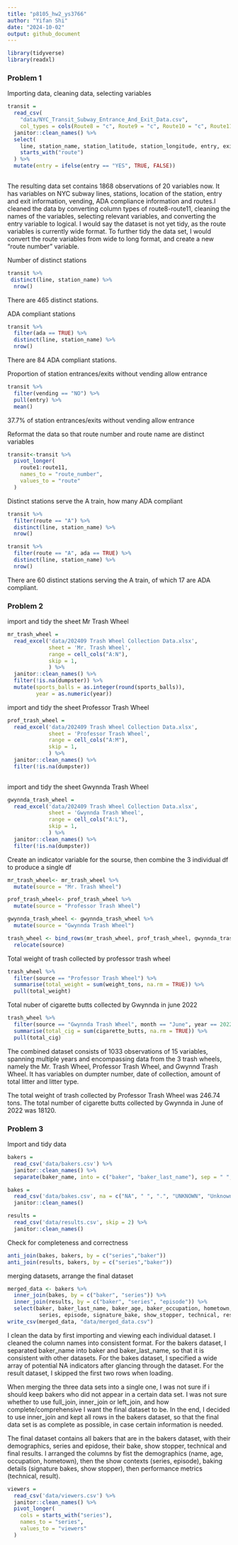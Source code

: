 ```yaml
---
title: "p8105_hw2_ys3766"
author: "Yifan Shi"
date: "2024-10-02"
output: github_document
---
```


```r
library(tidyverse)
library(readxl)
```

### Problem 1

Importing data, cleaning data, selecting variables
```r
transit = 
  read_csv(
    "data/NYC_Transit_Subway_Entrance_And_Exit_Data.csv",
    col_types = cols(Route8 = "c", Route9 = "c", Route10 = "c", Route11= "c")) %>% 
  janitor::clean_names() %>% 
  select(
    line, station_name, station_latitude, station_longitude, entry, exit_only, vending, entrance_type, ada,
    starts_with("route")
  ) %>% 
  mutate(entry = ifelse(entry == "YES", TRUE, FALSE))
  
```

The resulting data set contains 1868 observations of 20 variables now. It has variables on NYC subway lines, stations, location of the station, entry and exit information, vending, ADA compliance information and routes.I cleaned the data by converting column types of route8-route11, cleaning the names of the variables, selecting relevant variables, and converting the entry variable to logical. I would say the dataset is not yet tidy, as the route variables is currently wide format. To further tidy the data set, I would convert the route variables from wide to long format, and create a new "route number" variable. 

Number of distinct stations
```r
transit %>% 
 distinct(line, station_name) %>% 
  nrow()
```

There are 465 distinct stations. 

ADA compliant stations
```r
transit %>% 
  filter(ada == TRUE) %>% 
  distinct(line, station_name) %>% 
  nrow()
```
There are 84 ADA compliant stations. 

Proportion of station entrances/exits without vending allow entrance
```r
transit %>% 
  filter(vending == "NO") %>% 
  pull(entry) %>% 
  mean()
```
37.7% of station entrances/exits without vending allow entrance

Reformat the data so that route number and route name are distinct variables
```r
transit<-transit %>% 
  pivot_longer(
    route1:route11,
    names_to = "route_number",
    values_to = "route"
  )
```

Distinct stations serve the A train, how many ADA compliant
```r
transit %>% 
  filter(route == "A") %>% 
  distinct(line, station_name) %>% 
  nrow()

transit %>% 
  filter(route == "A", ada == TRUE) %>% 
  distinct(line, station_name) %>% 
  nrow()
```

There are 60 distinct stations serving the A train, of which 17 are ADA compliant. 


### Problem 2

import and tidy the sheet Mr Trash Wheel
```r
mr_trash_wheel = 
  read_excel('data/202409 Trash Wheel Collection Data.xlsx', 
             sheet = 'Mr. Trash Wheel',
             range = cell_cols("A:N"),
             skip = 1,
             ) %>% 
  janitor::clean_names() %>% 
  filter(!is.na(dumpster)) %>% 
  mutate(sports_balls = as.integer(round(sports_balls)),
         year = as.numeric(year))
```

import and tidy the sheet Professor Trash Wheel
```r
prof_trash_wheel = 
  read_excel('data/202409 Trash Wheel Collection Data.xlsx', 
             sheet = 'Professor Trash Wheel',
             range = cell_cols("A:M"),
             skip = 1,
             ) %>% 
  janitor::clean_names() %>% 
  filter(!is.na(dumpster))
  
```

import and tidy the sheet Gwynnda Trash Wheel
```r
gwynnda_trash_wheel = 
  read_excel('data/202409 Trash Wheel Collection Data.xlsx', 
             sheet = 'Gwynnda Trash Wheel',
             range = cell_cols("A:L"),
             skip = 1,
             ) %>% 
  janitor::clean_names() %>% 
  filter(!is.na(dumpster)) 
```

Create an indicator variable for the sourse, then combine the 3 individual df to produce a single df
```r
mr_trash_wheel<- mr_trash_wheel %>% 
  mutate(source = "Mr. Trash Wheel")

prof_trash_wheel<- prof_trash_wheel %>% 
  mutate(source = "Professor Trash Wheel")

gwynnda_trash_wheel <- gwynnda_trash_wheel %>% 
  mutate(source = "Gwynnda Trash Wheel")

trash_wheel <- bind_rows(mr_trash_wheel, prof_trash_wheel, gwynnda_trash_wheel) %>% 
  relocate(source)
```

Total weight of trash collected by professor trash wheel
```r
trash_wheel %>% 
  filter(source == "Professor Trash Wheel") %>% 
  summarise(total_weight = sum(weight_tons, na.rm = TRUE)) %>% 
  pull(total_weight)
```

Total nuber of cigarette butts collected by Gwynnda in june 2022
```r
trash_wheel %>% 
  filter(source == "Gwynnda Trash Wheel", month == "June", year == 2022) %>% 
  summarise(total_cig = sum(cigarette_butts, na.rm = TRUE)) %>% 
  pull(total_cig)
```

The combined dataset consists of 1033 observations of 15 variables, spanning multiple years and encompassing data from the 3 trash wheels, namely the Mr. Trash Wheel, Professor Trash Wheel, and Gwynnd Trash Wheel. It has variables on dumpter number, date of collection, amount of total litter and litter type.

The total weight of trash collected by Professor Trash Wheel was 246.74 tons. 
The total number of cigarette butts collected by Gwynnda in June of 2022 was 18120. 


### Problem 3

Import and tidy data
```r
bakers = 
  read_csv('data/bakers.csv') %>% 
  janitor::clean_names() %>% 
  separate(baker_name, into = c("baker", "baker_last_name"), sep = " ", extra = "merge") 

bakes = 
  read_csv('data/bakes.csv', na = c("NA", " ", ".", "UNKNOWN", "Unknown", "N/A")) %>% 
  janitor::clean_names()

results =
  read_csv('data/results.csv', skip = 2) %>% 
  janitor::clean_names()
```

Check for completeness and correctness
```r
anti_join(bakes, bakers, by = c("series","baker"))
anti_join(results, bakers, by = c("series","baker"))
```

merging datasets, arrange the final dataset
```r
merged_data <- bakers %>%
  inner_join(bakes, by = c("baker", "series")) %>%
  inner_join(results, by = c("baker", "series", "episode")) %>%
  select(baker, baker_last_name, baker_age, baker_occupation, hometown,
          series, episode, signature_bake, show_stopper, technical, result)
write_csv(merged_data, "data/merged_data.csv")
```

I clean the data by first importing and viewing each individual dataset. I cleaned the column names into consistent format. For the bakers dataset, I separated baker_name into baker and baker_last_name, so that it is consistent with other datasets. For the bakes dataset, I specified a wide array of potential NA indicators after glancing through the dataset. For the result dataset, I skipped the first two rows when loading. 

When merging the three data sets into a single one, I was not sure if i should keep bakers who did not appear in a certain data set. I was not sure whether to use full_join, inner_join or left_join, and how complete/comprehensive I want the final dataset to be. In the end, I decided to use inner_join and kept all rows in the bakers dataset, so that the final data set is as complete as possible, in case certain information is needed. 

The final dataset contains all bakers that are in the bakers dataset, with their demographics, series and epidose, their bake, show stopper, technical and final results. I arranged the columns by fist the demographics (name, age, occupation, hometown), then the show contexts (series, episode), baking details (signature bakes, show stopper), then performance metrics (technical, result).

```r
viewers = 
  read_csv('data/viewers.csv') %>% 
  janitor::clean_names() %>% 
  pivot_longer(
    cols = starts_with("series"),
    names_to = "series",
    values_to = "viewers"
  )
```

